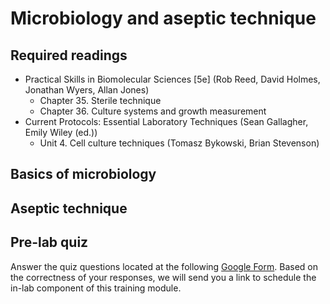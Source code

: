 # Microbiology and aseptic technique

## Required readings
- Practical Skills in Biomolecular Sciences [5e] (Rob Reed, David Holmes, Jonathan Wyers, Allan Jones)
  - Chapter 35. Sterile technique
  - Chapter 36. Culture systems and growth measurement
- Current Protocols: Essential Laboratory Techniques (Sean Gallagher, Emily Wiley (ed.))
  - Unit 4. Cell culture techniques (Tomasz Bykowski, Brian Stevenson)

## Basics of microbiology

## Aseptic technique

## Pre-lab quiz

Answer the quiz questions located at the following [Google Form](https://forms.gle/BN34cfpZHLWG54LVA). Based on the correctness of your responses, we will send you a link to schedule the in-lab component of this training module.